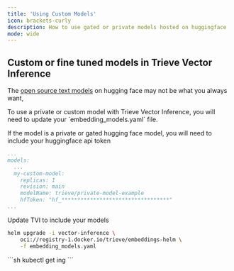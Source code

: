 ```yaml
---
title: 'Using Custom Models'
icon: brackets-curly
description: How to use gated or private models hosted on huggingface
mode: wide
---
```


## Custom or fine tuned models in Trieve Vector Inference

The [open source text models](https://huggingface.co/spaces/mteb/leaderboard) on hugging face may not be what you always want, 


<Steps>
<Step title="Update embedding_models.yaml">
To use a private or custom model with Trieve Vector Inference, you will need to update your `embedding_models.yaml` file.

If the model is a private or gated hugging face model, you will need to include your huggingface api token

```yaml embedding_models.yaml
...
models:
  ...
  my-custom-model:
    replicas: 1
    revision: main
    modelName: trieve/private-model-example
	hfToken: "hf_**********************************"
...
```
</Step>

<Step title="Update your TVI cluster">
Update TVI to include your models

```bash
helm upgrade -i vector-inference \
    oci://registry-1.docker.io/trieve/embeddings-helm \
    -f embedding_models.yaml
```
</Step>

<Step title="Get embeddings endpoint">
```sh
kubectl get ing
```
</Step>
</Steps>

